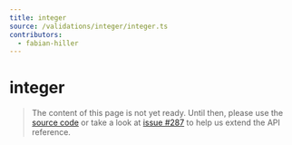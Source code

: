 ```yaml
---
title: integer
source: /validations/integer/integer.ts
contributors:
  - fabian-hiller
---
```


# integer

> The content of this page is not yet ready. Until then, please use the [source code](https://github.com/fabian-hiller/valibot/blob/main/library/src/validations/integer/integer.ts) or take a look at [issue #287](https://github.com/fabian-hiller/valibot/issues/287) to help us extend the API reference.
